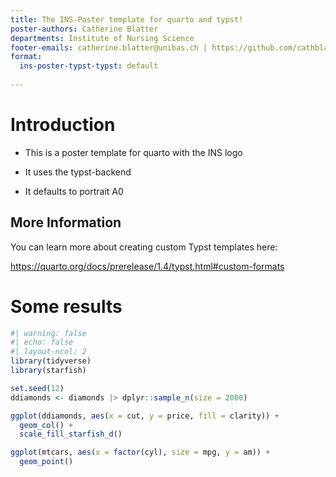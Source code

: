 ```yaml
---
title: The INS-Poster template for quarto and typst!
poster-authors: Catherine Blatter
departments: Institute of Nursing Science
footer-emails: catherine.blatter@unibas.ch | https://github.com/cathblatter
format:
  ins-poster-typst-typst: default
  
---
```



# Introduction

- This is a poster template for quarto with the INS logo

- It uses the typst-backend 

- It defaults to portrait A0


## More Information

You can learn more about creating custom Typst templates here: 

<https://quarto.org/docs/prerelease/1.4/typst.html#custom-formats>


# Some results

```r
#| warning: false
#| echo: false 
#| layout-ncol: 2
library(tidyverse)
library(starfish)

set.seed(12)
ddiamonds <- diamonds |> dplyr::sample_n(size = 2000)

ggplot(ddiamonds, aes(x = cut, y = price, fill = clarity)) +
  geom_col() +
  scale_fill_starfish_d()

ggplot(mtcars, aes(x = factor(cyl), size = mpg, y = am)) +
  geom_point()
```
